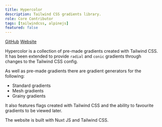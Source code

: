 ```yaml
---
title: Hypercolor
description: Tailwind CSS gradients library.
role: Core Contributor
tags: [tailwindcss, alpinejs]
featured: false
---
```


[GitHub](https://github.com/jordihales/hypercolor)
[Website](https://www.hypercolor.dev/)

Hypercolor is a collection of pre-made gradients created with Tailwind CSS. It has been extended to provide `radial` and `conic` gradients through changes to the Tailwind CSS config.

As well as pre-made gradients there are gradient generators for the following:

- Standard gradients
- Mesh gradients
- Grainy gradients

It also features flags created with Tailwind CSS and the ability to favourite gradients to be viewed later.

The website is built with Nuxt JS and Tailwind CSS.
